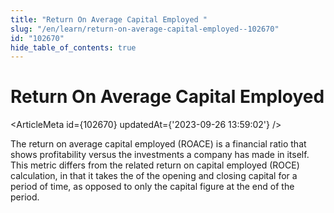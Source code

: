 ```yaml
---
title: "Return On Average Capital Employed "
slug: "/en/learn/return-on-average-capital-employed--102670"
id: "102670"
hide_table_of_contents: true
---
```



# Return On Average Capital Employed 

<ArticleMeta id={102670} updatedAt={'2023-09-26 13:59:02'} />
<div className='border-solid border-b border-t-0 my-4 border-[var(--ifm-color-gray-300)]' />

The return on average capital employed (ROACE) is a financial ratio that shows profitability versus the investments a company has made in itself. This metric differs from the related return on capital employed (ROCE) calculation, in that it takes the of the opening and closing capital for a period of time, as opposed to only the capital figure at the end of the period.
